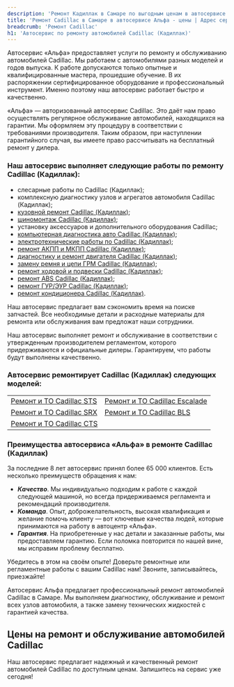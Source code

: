 ```yaml
---
description: 'Ремонт Кадиллак в Самаре по выгодным ценам в автосервисе «Альфа». Приглашаем всех владельцев Cadillac на техническое обслуживание!'
title: 'Ремонт Cadillac в Самаре в автосервисе Альфа - цены | Адрес сервиса Кадиллак'
breadcrumb: 'Ремонт Cadillac'
h1: 'Автосервис по ремонту автомобилей Cadillac (Кадиллак)'
---
```


<p>
	 Автосервис «Альфа» предоставляет услуги по ремонту и обслуживанию автомобилей Cadillac. Мы работаем с автомобилями разных моделей и годов выпуска. К работе допускаются только опытные и квалифицированные мастера, прошедшие обучение. В их распоряжении сертифицированное оборудование и профессиональный инструмент. Именно поэтому наш автосервис работает быстро и качественно.
</p>
<p>
	 «Альфа» — авторизованный автосервис Cadillac. Это даёт нам право осуществлять регулярное обслуживание автомобилей, находящихся на гарантии. Мы оформляем эту процедуру в соответствии с требованиями производителя. Таким образом, при наступлении гарантийного случая, вы имеете право рассчитывать на бесплатный ремонт у дилера.
</p>
<h3>Наш автосервис выполняет следующие работы по ремонту Cadillac (Кадиллак):</h3>
<ul>
		<li>слесарные работы по Cadillac (Кадиллак);</li>
		<li>комплексную диагностику узлов и агрегатов автомобиля Cadillac (Кадиллак);</li>
		<li><a href="/remont/cadillac/kuzovnoj-remont-i-pokraska-avtomobilya/">кузовной ремонт Cadillac (Кадиллак)</a>;</li>
		<li><a href="/remont/cadillac/shinomontazh/">шиномонтаж Cadillac (Кадиллак)</a>;</li>
		<li>установку аксессуаров и дополнительного оборудования Cadillac;</li>
		<li><a href="/remont/cadillac/kompyuternaya-diagnostika/">компьютерная диагностика авто Cadillac (Кадиллак)</a>;</li>
		<li><a href="/remont/cadillac/diagnostika-i-ustranenie-problem-v-rabote-ehlektricheskoj-sistemy/">электротехнические работы по Cadillac (Кадиллак)</a>;</li>
		<li><a href="/remont/cadillac/remont-akpp-i-mkpp/">ремонт АКПП и МКПП Cadillac (Кадиллак)</a>;</li>
		<li><a href="/remont/cadillac/diagnostika-i-remont-dvigatelya/">диагностику и ремонт двигателя Cadillac (Кадиллак)</a>;</li>
		<li><a href="/remont/cadillac/zamena-remnya-i-cepi-grm/">замену ремня и цепи ГРМ Cadillac (Кадиллак)</a>;</li>
		<li><a href="/remont/cadillac/zamena-i-remont-hodovoj-chasti-i-podveski/">ремонт ходовой и подвески Cadillac (Кадиллак)</a>;</li>
		<li><a href="/remont/cadillac/diagnostika-i-remont-abs/">ремонт ABS Cadillac (Кадиллак)</a>;</li>
		<li><a href="/remont/cadillac/diagnostika-i-ustranenie-neispravnostej-v-rabote-gur-i-ehur/">ремонт ГУР/ЭУР Cadillac (Кадиллак)</a>;</li>
		<li><a href="/remont/cadillac/diagnostika-i-remont-avtomobilnyh-kondicionerov/">ремонт кондиционера Cadillac (Кадиллак)</a>.</li>
	</ul>
<p>
	 Наш автосервис предлагает вам сэкономить время на поиске запчастей. Все необходимые детали и расходные материалы для ремонта или обслуживания вам предложат наши сотрудники.
</p>
<p>
	 Наш автосервис выполняет ремонт и обслуживание в соответствии с утвержденным производителем регламентом, которого придерживаются и официальные дилеры. Гарантируем, что работы будут выполнены качественно.
</p>
<h3>Автосервис ремонтирует Cadillac (Кадиллак) следующих моделей:</h3>
<table>
  <tbody>
    <tr>
      <td>
        <a href="https://www.alpha-center.ru/remont/to/st/">Ремонт и ТО Cadillac STS</a><br/>
      </td>
      <td>
        <a href="https://www.alpha-center.ru/remont/to/to_escalad/">Ремонт и ТО Cadillac Escalade</a><br/>
      </td>
    </tr>
    <tr>
      <td>
        <a href="https://www.alpha-center.ru/remont/to/to_srx/">Ремонт и ТО Cadillac SRX</a><br/>
      </td>
      <td>
        <a href="https://www.alpha-center.ru/remont/to/bls/">Ремонт и ТО Cadillac BLS</a><br/>
      </td>
    </tr>
    <tr>
      <td>
        <a href="https://www.alpha-center.ru/remont/to/cts/">Ремонт и ТО Cadillac CTS</a>
      </td>
    </tr>
  </tbody>
</table>
<h3>Преимущества автосервиса «Альфа» в ремонте Cadillac (Кадиллак)</h3>
<p>
	 За последние 8 лет автосервис принял более 65 000 клиентов. Есть несколько преимуществ обращения к нам:
</p>
<ul class="list">
	<li><em><strong>Качество</strong></em>. Мы индивидуально подходим к работе с каждой следующей машиной, но всегда придерживаемся регламента и рекомендаций производителя.</li>
	<li><em><strong>Команда</strong></em>. Опыт, доброжелательность, высокая квалификация и желание помочь клиенту — вот ключевые качества людей, которые принимаются на работу в автоцентр «Альфа».</li>
	<li><em><strong>Гарантия</strong></em>. На приобретенные у нас детали и заказанные работы, мы предоставляем гарантию. Если поломка повторится по нашей вине, мы исправим проблему бесплатно.</li>
</ul>
<p>
	Убедитесь в этом на своём опыте! Доверьте ремонтные или регламентные работы с вашим Cadillac нам! Звоните, записывайтесь, приезжайте!
</p>

Автосервис Альфа предлагает профессиональный ремонт автомобилей Cadillac в Самаре. Мы выполняем диагностику, обслуживание и ремонт всех узлов автомобиля, а также замену технических жидкостей с гарантией качества.

<h2 class="mt-12 lg:mt-20">Цены на ремонт и обслуживание автомобилей Cadillac</h2>

<Table data={priceData} popupText="Онлайн запись. <br />" />

<div class="mt-12 lg:mt-20"><RepairServices /></div>

Наш автосервис предлагает надежный и качественный ремонт автомобилей Cadillac по доступным ценам. Запишитесь на сервис уже сегодня!
